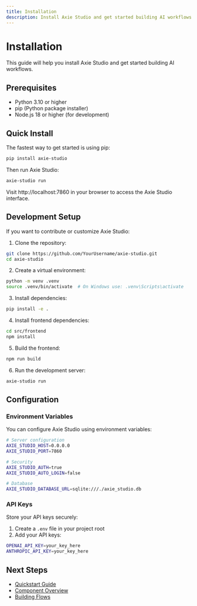 ```yaml
---
title: Installation
description: Install Axie Studio and get started building AI workflows
---
```


# Installation

This guide will help you install Axie Studio and get started building AI workflows.

## Prerequisites

- Python 3.10 or higher
- pip (Python package installer)
- Node.js 18 or higher (for development)

## Quick Install

The fastest way to get started is using pip:

```bash
pip install axie-studio
```

Then run Axie Studio:

```bash
axie-studio run
```

Visit http://localhost:7860 in your browser to access the Axie Studio interface.

## Development Setup

If you want to contribute or customize Axie Studio:

1. Clone the repository:
```bash
git clone https://github.com/YourUsername/axie-studio.git
cd axie-studio
```

2. Create a virtual environment:
```bash
python -m venv .venv
source .venv/bin/activate  # On Windows use: .venv\Scripts\activate
```

3. Install dependencies:
```bash
pip install -e .
```

4. Install frontend dependencies:
```bash
cd src/frontend
npm install
```

5. Build the frontend:
```bash
npm run build
```

6. Run the development server:
```bash
axie-studio run
```

## Configuration

### Environment Variables

You can configure Axie Studio using environment variables:

```bash
# Server configuration
AXIE_STUDIO_HOST=0.0.0.0
AXIE_STUDIO_PORT=7860

# Security
AXIE_STUDIO_AUTH=true
AXIE_STUDIO_AUTO_LOGIN=false

# Database
AXIE_STUDIO_DATABASE_URL=sqlite:///./axie_studio.db
```

### API Keys

Store your API keys securely:

1. Create a `.env` file in your project root
2. Add your API keys:
```bash
OPENAI_API_KEY=your_key_here
ANTHROPIC_API_KEY=your_key_here
```

## Next Steps

- [Quickstart Guide](get-started-quickstart)
- [Component Overview](../components-overview)
- [Building Flows](../concepts-flows)